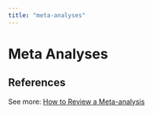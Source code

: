 ```yaml
---
title: "meta-analyses"
---
```


# Meta Analyses

## References

See more: [How to Review a Meta-analysis](https://www.ncbi.nlm.nih.gov/pmc/articles/PMC3099299/)